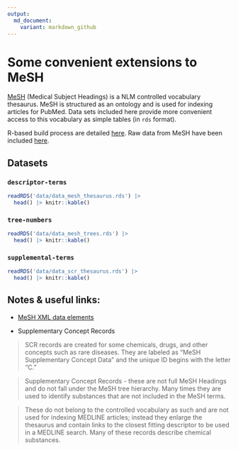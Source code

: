 ```yaml
---
output:
  md_document:
    variant: markdown_github
---
```


# Some convenient extensions to MeSH

[MeSH](https://www.ncbi.nlm.nih.gov/mesh) (Medical Subject Headings) is a NLM controlled vocabulary thesaurus. MeSH is structured as an ontology and is used for indexing articles for PubMed. Data sets included here provide more convenient access to this vocabulary as simple tables (in `rds` format).


R-based build process are detailed [here](https://github.com/jaytimm/mesh-builds/tree/main/build).  Raw data from MeSH have been included [here](https://github.com/jaytimm/mesh-builds/tree/main/download).

## Datasets

### `descriptor-terms`

```r
readRDS('data/data_mesh_thesaurus.rds') |>
  head() |> knitr::kable()
```


### `tree-numbers`

```r
readRDS('data/data_mesh_trees.rds') |>
  head() |> knitr::kable()
```

### `supplemental-terms`

```r
readRDS('data/data_scr_thesaurus.rds') |>
  head() |> knitr::kable()
```


## Notes & useful links:

* [MeSH XML data elements](https://www.nlm.nih.gov/mesh/xml_data_elements.html)

* Supplementary Concept Records

> SCR records are created for some chemicals, drugs, and other concepts
such as rare diseases. They are labeled as "MeSH Supplementary Concept
Data" and the unique ID begins with the letter "C." 

> Supplementary Concept Records - these are not full MeSH Headings
and do not fall under the MeSH tree hierarchy. Many times they are used
to identify substances that are not included in the MeSH terms.

> These do not belong to the controlled vocabulary as such and are not used for indexing MEDLINE articles; instead they enlarge the thesaurus and contain links to the closest fitting descriptor to be used in a MEDLINE search. Many of these records describe chemical substances.



